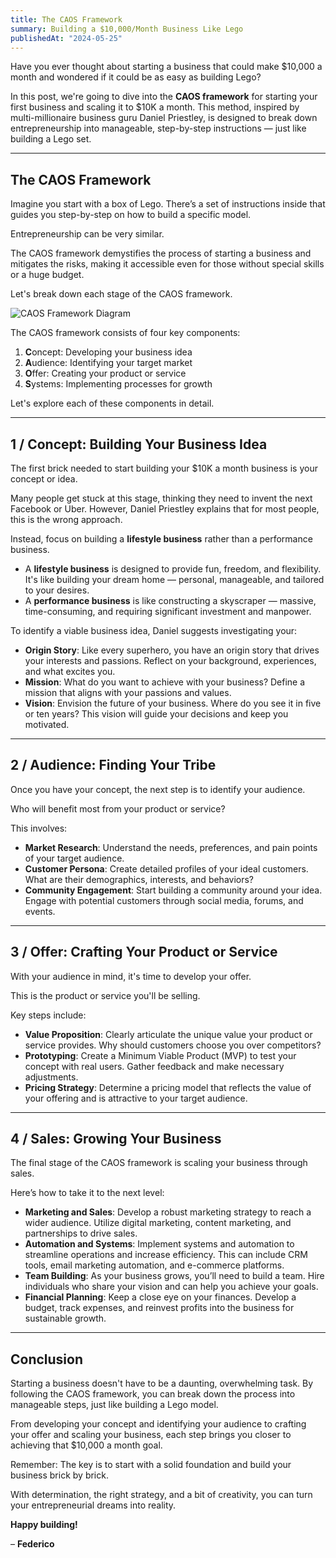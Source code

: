 ```yaml
---
title: The CAOS Framework
summary: Building a $10,000/Month Business Like Lego
publishedAt: "2024-05-25"
---
```


Have you ever thought about starting a business that could make $10,000 a month and wondered if it could be as easy as building Lego?

In this post, we're going to dive into the **CAOS framework** for starting your first business and scaling it to $10K a month. This method, inspired by multi-millionaire business guru Daniel Priestley, is designed to break down entrepreneurship into manageable, step-by-step instructions — just like building a Lego set.

---

## The CAOS Framework

Imagine you start with a box of Lego. There’s a set of instructions inside that guides you step-by-step on how to build a specific model.

Entrepreneurship can be very similar.

The CAOS framework demystifies the process of starting a business and mitigates the risks, making it accessible even for those without special skills or a huge budget.

Let's break down each stage of the CAOS framework.

<Image
  src="/caos.jpg"
  alt="CAOS Framework Diagram"
  width={800}
  height={600}
  layout="responsive"
  className="rounded-lg"
/>

The CAOS framework consists of four key components:

1. **C**oncept: Developing your business idea
2. **A**udience: Identifying your target market
3. **O**ffer: Creating your product or service
4. **S**ystems: Implementing processes for growth

Let's explore each of these components in detail.

---

## 1 / Concept: Building Your Business Idea

The first brick needed to start building your $10K a month business is your concept or idea.

Many people get stuck at this stage, thinking they need to invent the next Facebook or Uber. However, Daniel Priestley explains that for most people, this is the wrong approach.

Instead, focus on building a **lifestyle business** rather than a performance business.

- A **lifestyle business** is designed to provide fun, freedom, and flexibility. It's like building your dream home — personal, manageable, and tailored to your desires.
- A **performance business** is like constructing a skyscraper — massive, time-consuming, and requiring significant investment and manpower.

To identify a viable business idea, Daniel suggests investigating your:

- **Origin Story**: Like every superhero, you have an origin story that drives your interests and passions. Reflect on your background, experiences, and what excites you.
- **Mission**: What do you want to achieve with your business? Define a mission that aligns with your passions and values.
- **Vision**: Envision the future of your business. Where do you see it in five or ten years? This vision will guide your decisions and keep you motivated.

---

## 2 / Audience: Finding Your Tribe

Once you have your concept, the next step is to identify your audience.

Who will benefit most from your product or service?

This involves:

- **Market Research**: Understand the needs, preferences, and pain points of your target audience.
- **Customer Persona**: Create detailed profiles of your ideal customers. What are their demographics, interests, and behaviors?
- **Community Engagement**: Start building a community around your idea. Engage with potential customers through social media, forums, and events.

---

## 3 / Offer: Crafting Your Product or Service

With your audience in mind, it's time to develop your offer.

This is the product or service you'll be selling.

Key steps include:

- **Value Proposition**: Clearly articulate the unique value your product or service provides. Why should customers choose you over competitors?
- **Prototyping**: Create a Minimum Viable Product (MVP) to test your concept with real users. Gather feedback and make necessary adjustments.
- **Pricing Strategy**: Determine a pricing model that reflects the value of your offering and is attractive to your target audience.

---

## 4 / Sales: Growing Your Business

The final stage of the CAOS framework is scaling your business through sales.

Here’s how to take it to the next level:

- **Marketing and Sales**: Develop a robust marketing strategy to reach a wider audience. Utilize digital marketing, content marketing, and partnerships to drive sales.
- **Automation and Systems**: Implement systems and automation to streamline operations and increase efficiency. This can include CRM tools, email marketing automation, and e-commerce platforms.
- **Team Building**: As your business grows, you’ll need to build a team. Hire individuals who share your vision and can help you achieve your goals.
- **Financial Planning**: Keep a close eye on your finances. Develop a budget, track expenses, and reinvest profits into the business for sustainable growth.

---

## Conclusion

Starting a business doesn't have to be a daunting, overwhelming task. By following the CAOS framework, you can break down the process into manageable steps, just like building a Lego model.

From developing your concept and identifying your audience to crafting your offer and scaling your business, each step brings you closer to achieving that $10,000 a month goal.

Remember: The key is to start with a solid foundation and build your business brick by brick.

With determination, the right strategy, and a bit of creativity, you can turn your entrepreneurial dreams into reality.

**Happy building!**

– **Federico**
